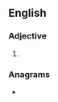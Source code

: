 ==English==

===Adjective===
{{en-adj}}

# {{alternative spelling of|moreish|lang=en}}

===Anagrams===
* {{l|en|Romish}}
